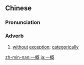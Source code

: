 ==Chinese==
{{zh-forms}}

===Pronunciation===
{{zh-pron
|m=一gài
|c=jat1 koi3
|h=pfs=yit-khói
|mn=qz,tw,xm,zz:it-khài/qz,xm,zz:it-kài
|cat=adv
}}

===Adverb===
{{zh-adv}}

# [[without]] [[exception]]; [[categorically]]

[[zh-min-nan:一概]]
[[ja:一概]]